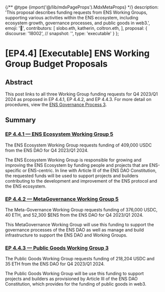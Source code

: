 {/** @type {import('@/lib/mdxPageProps').MdxMetaProps} */}
    description: 'This proposal describes funding requests from ENS Working Groups, supporting various activities within the ENS ecosystem, including ecosystem growth, governance processes, and public goods in web3.',
    emoji: '📖',
    contributors: [
        slobo.eth,
        katherin,
        coltron.eth,
    ],
    proposal: {
        discourse: '18002',
        // snapshot: '',
        type: 'executable'
    }
};

# [EP4.4] [Executable] ENS Working Group Budget Proposals

## Abstract

This post links to all three Working Group funding requests for Q4 2023/Q1 2024 as proposed in EP 4.4.1, EP 4.4.2, and EP 4.4.3. For more detail on procedures, view the [ENS Governance Process 3](https://docs.ens.domains/v/governance/process).

## Summary

### [EP 4.4.1 — ENS Ecosystem Working Group 5](https://snapshot.org/#/ens.eth/proposal/0x12a2abca291496c7e990d099240b4c995099dc0fb85767e04f22b9496e953799)

The ENS Ecosystem Working Group requests funding of 409,000 USDC from the ENS DAO for Q4 2023/Q1 2024.

The ENS Ecosystem Working Group is responsible for growing and improving the ENS Ecosystem by funding people and projects that are ENS-specific or ENS-centric. In line with Article III of the ENS DAO Constitution, the requested funds will be used to support projects and builders contributing to the development and improvement of the ENS protocol and the ENS ecosystem.

### [EP 4.4.2 — MetaGovernance Working Group 5](https://snapshot.org/#/ens.eth/proposal/0x5c0d103911aaaa64ee33fc35aa30bffd7c1ca04ac2df85fb274414732c45a6f9)

The Meta-Governance Working Group requests funding of 376,000 USDC, 40 ETH, and 52,300 $ENS from the ENS DAO for Q4 2023/Q1 2024.

This MetaGovernance Working Group will use this funding to support the governance processes of the ENS DAO as well as manage and build infrastructure to support the ENS DAO and Working Groups.

### [EP 4.4.3 — Public Goods Working Group 3](https://snapshot.org/#/ens.eth/proposal/0x0a7bec3cd182dadbd043e77cf7a610a6e33c5228fabe407cb89c632b578b83a9)

The Public Goods Working Group requests funding of 218,204 USDC and 35 ETH from the ENS DAO for Q4 2023/Q1 2024.

The Public Goods Working Group will be use this funding to support projects and builders as provisioned by Article III of the ENS DAO Constitution, which provides for the funding of public goods in web3.
